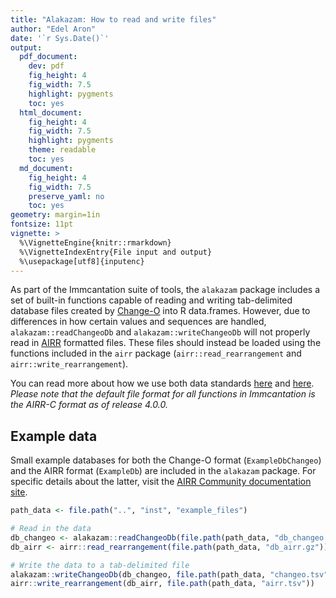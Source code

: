 ```yaml
---
title: "Alakazam: How to read and write files"
author: "Edel Aron"
date: '`r Sys.Date()`'
output:
  pdf_document:
    dev: pdf
    fig_height: 4
    fig_width: 7.5
    highlight: pygments
    toc: yes
  html_document:
    fig_height: 4
    fig_width: 7.5
    highlight: pygments
    theme: readable
    toc: yes
  md_document:
    fig_height: 4
    fig_width: 7.5
    preserve_yaml: no
    toc: yes
geometry: margin=1in
fontsize: 11pt
vignette: >
  %\VignetteEngine{knitr::rmarkdown}
  %\VignetteIndexEntry{File input and output}
  %\usepackage[utf8]{inputenc}
---
```

As part of the Immcantation suite of tools, the `alakazam` package includes a set of 
built-in functions capable of reading and writing tab-delimited database files created by 
[Change-O](https://changeo.readthedocs.io/en/stable/) into R data.frames. However, due to 
differences in how certain values and sequences are handled, `alakazam::readChangeoDb` and 
`alakazam::writeChangeoDb` will not properly read in [AIRR](https://docs.airr-community.org/en/stable) 
formatted files. These files should instead be loaded using the functions included in the `airr` package 
(`airr::read_rearrangement` and `airr::write_rearrangement`).

You can read more about how we use both data standards
[here](https://immcantation.readthedocs.io/en/stable/datastandards.html) and 
[here](https://changeo.readthedocs.io/en/stable/standard.html). *Please note that the default 
file format for all functions in Immcantation is the AIRR-C format as of release 4.0.0.*

## Example data

Small example databases for both the Change-O format (`ExampleDbChangeo`) and the AIRR format (`ExampleDb`) 
are included in the `alakazam` package. For specific details about the latter, visit the 
[AIRR Community documentation site ](https://docs.airr-community.org/en/latest/datarep/rearrangements.html#fields).

```r
path_data <- file.path("..", "inst", "example_files")

# Read in the data
db_changeo <- alakazam::readChangeoDb(file.path(path_data, "db_changeo.gz"))
db_airr <- airr::read_rearrangement(file.path(path_data, "db_airr.gz"))

# Write the data to a tab-delimited file
alakazam::writeChangeoDb(db_changeo, file.path(path_data, "changeo.tsv"))
airr::write_rearrangement(db_airr, file.path(path_data, "airr.tsv"))
```
